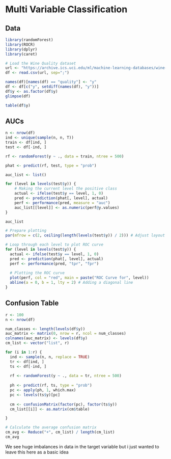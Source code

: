 # Multi Variable Classification

## Data
```r
library(randomForest)
library(ROCR)
library(dplyr)
library(caret)
```

```r
# Load the Wine Quality dataset
url <- "https://archive.ics.uci.edu/ml/machine-learning-databases/wine-quality/winequality-red.csv"
df <- read.csv(url, sep=";") 
```

```r
names(df)[names(df) == "quality"] <- "y"
df <- df[c("y", setdiff(names(df), "y"))]
df$y <- as.factor(df$y)
glimpse(df)
```

```r
table(df$y)
```

## AUCs

```r
n <- nrow(df)
ind <- unique(sample(n, n, T))
train <- df[ind, ]
test <- df[-ind, ]

rf <- randomForest(y ~ ., data = train, ntree = 500)

phat <- predict(rf, test, type = "prob")

auc_list <- list()

for (level in levels(test$y)) {
    # Making the current level the positive class
    actual <- ifelse(test$y == level, 1, 0)
    pred <- prediction(phat[, level], actual)
    perf <- performance(pred, measure = "auc")
    auc_list[[level]] <- as.numeric(perf@y.values)
}

auc_list

# Prepare plotting
par(mfrow = c(2, ceiling(length(levels(test$y)) / 2))) # Adjust layout based on number of levels

# Loop through each level to plot ROC curve
for (level in levels(test$y)) {
  actual <- ifelse(test$y == level, 1, 0)
  pred <- prediction(phat[, level], actual)
  perf <- performance(pred, "tpr", "fpr")
  
  # Plotting the ROC curve
  plot(perf, col = "red", main = paste("ROC Curve for", level))
  abline(a = 0, b = 1, lty = 2) # Adding a diagonal line
}
```

## Confusion Table

```r
r <- 100
n <- nrow(df)

num_classes <- length(levels(df$y))
auc_matrix <- matrix(0, nrow = r, ncol = num_classes)
colnames(auc_matrix) <- levels(df$y)
cm_list <- vector("list", r)

for (i in 1:r) {
  ind <- sample(n, n, replace = TRUE)
  tr <- df[ind, ]
  ts <- df[-ind, ]
  
  rf <- randomForest(y ~ ., data = tr, ntree = 500)
  
  ph <- predict(rf, ts, type = "prob")
  pc <- apply(ph, 1, which.max)
  pc <- levels(ts$y)[pc]
  
  cm <- confusionMatrix(factor(pc), factor(ts$y))
  cm_list[[i]] <- as.matrix(cm$table)

}

# Calculate the average confusion matrix
cm_avg <- Reduce("+", cm_list) / length(cm_list)
cm_avg
```

We see huge imbalances in data in the target variable but i just wanted to leave this here as a basic idea